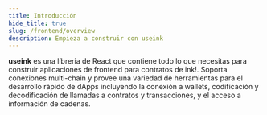 ```yaml
---
title: Introducción
hide_title: true
slug: /frontend/overview
description: Empieza a construir con useink
---
```



<JSPackageHero
  title="useink"
  logo="/img/useink-logo.svg"
  subtitle="Una líbreria de React hooks para ink!"
  orgNameAndRepo="paritytech/useink"
  packageName="useink"
/>

<div className="max-w-2xl mx-auto text-center mb-12">
  <p>
    <b>useink</b> es una líbreria de React que contiene todo lo que necesitas para construir aplicaciones de frontend
    para contratos de ink!. Soporta conexiones multi-chain y provee una variedad de herramientas para el desarrollo
    rápido de dApps incluyendo la conexión a wallets, codificación y decodificación de llamadas a contratos y
    transacciones, y el acceso a información de cadenas.
  </p>
</div>


<BigCTA
  title="Chat de Element"
  emphasized="Únete"
  cta="a la Conversación"
  url="https://matrix.to/#/%23useink:parity.io"
  tabIndex={0}
/>

